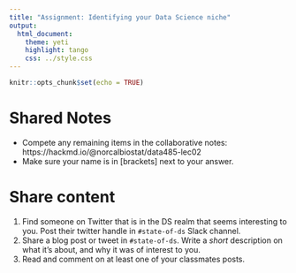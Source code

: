```yaml
---
title: "Assignment: Identifying your Data Science niche"
output:   
  html_document:
    theme: yeti
    highlight: tango
    css: ../style.css
---
```


```r
knitr::opts_chunk$set(echo = TRUE)
```


# Shared Notes

* Compete any remaining items in the collaborative notes:  https://hackmd.io/@norcalbiostat/data485-lec02 
* Make sure your name is in [brackets] next to your answer. 


# Share content 

1. Find someone on Twitter that is in the DS realm that seems interesting to you. Post their twitter handle in `#state-of-ds` Slack channel.
2. Share a blog post or tweet in `#state-of-ds`. Write a _short_ description on what it's about, and why it was of interest to you.
3. Read and comment on at least one of your classmates posts. 

